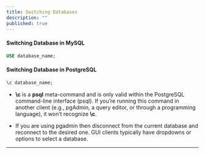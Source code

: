 ```yaml
---
title: Switching Databases
description: ""
published: true
---
```



#### **Switching Database in MySQL**

```sql
USE database_name;
```

#### **Switching Database in PostgreSQL**

```sql
\c database_name;
```

-  **\c** is a **psql** meta-command and is only valid within the PostgreSQL command-line interface (psql). If you’re running this command in another client (e.g., pgAdmin, a query editor, or through a programming language), it won’t recognize **\c**.

- If you are using pgadmin then disconnect from the current database and reconnect to the desired one. GUI clients typically have dropdowns or options to select a database.

---